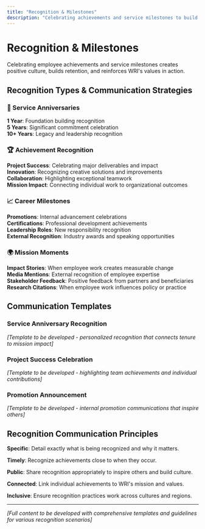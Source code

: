 ```yaml
---
title: "Recognition & Milestones"
description: "Celebrating achievements and service milestones to build engagement and retention."
---
```


# Recognition & Milestones

Celebrating employee achievements and service milestones creates positive culture, builds retention, and reinforces WRI's values in action.

## Recognition Types & Communication Strategies

### **🎉 Service Anniversaries**
**1 Year**: Foundation building recognition  
**5 Years**: Significant commitment celebration  
**10+ Years**: Legacy and leadership recognition  

### **🏆 Achievement Recognition**
**Project Success**: Celebrating major deliverables and impact  
**Innovation**: Recognizing creative solutions and improvements  
**Collaboration**: Highlighting exceptional teamwork  
**Mission Impact**: Connecting individual work to organizational outcomes  

### **📈 Career Milestones**
**Promotions**: Internal advancement celebrations  
**Certifications**: Professional development achievements  
**Leadership Roles**: New responsibility recognition  
**External Recognition**: Industry awards and speaking opportunities  

### **🌍 Mission Moments**
**Impact Stories**: When employee work creates measurable change  
**Media Mentions**: External recognition of employee expertise  
**Stakeholder Feedback**: Positive feedback from partners and beneficiaries  
**Research Citations**: When employee work influences policy or practice  

## Communication Templates

### **Service Anniversary Recognition**
*[Template to be developed - personalized recognition that connects tenure to mission impact]*

### **Project Success Celebration**
*[Template to be developed - highlighting team achievements and individual contributions]*

### **Promotion Announcement**
*[Template to be developed - internal promotion communications that inspire others]*

## Recognition Communication Principles

**Specific**: Detail exactly what is being recognized and why it matters.

**Timely**: Recognize achievements close to when they occur.

**Public**: Share recognition appropriately to inspire others and build culture.

**Connected**: Link individual achievements to WRI's mission and values.

**Inclusive**: Ensure recognition practices work across cultures and regions.

---

*[Full content to be developed with comprehensive templates and guidelines for various recognition scenarios]*
